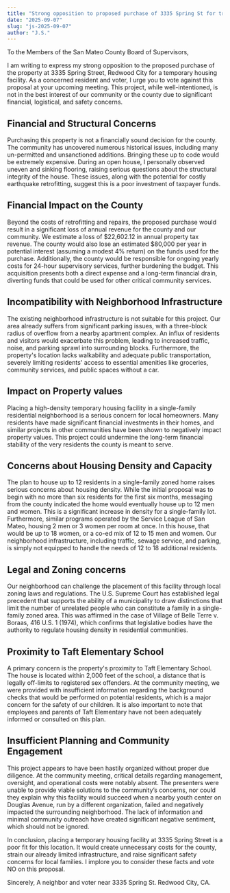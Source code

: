 ```yaml
---
title: "Strong opposition to proposed purchase of 3335 Spring St for transitional housing"
date: "2025-09-07"
slug: "js-2025-09-07"
author: "J.S."
---
```


To the Members of the San Mateo County Board of Supervisors,

I am writing to express my strong opposition to the proposed purchase of the property at 3335 Spring Street, Redwood City for a temporary housing facility. As a concerned resident and voter, I urge you to vote against this proposal at your upcoming meeting. This project, while well-intentioned, is not in the best interest of our community or the county due to significant financial, logistical, and safety concerns.

## Financial and Structural Concerns

Purchasing this property is not a financially sound decision for the county. The community has uncovered numerous historical issues, including many un-permitted and unsanctioned additions. Bringing these up to code would be extremely expensive. During an open house, I personally observed uneven and sinking flooring, raising serious questions about the structural integrity of the house. These issues, along with the potential for costly earthquake retrofitting, suggest this is a poor investment of taxpayer funds.

## Financial Impact on the County

Beyond the costs of retrofitting and repairs, the proposed purchase would result in a significant loss of annual revenue for the county and our community. We estimate a loss of $22,602.12 in annual property tax revenue. The county would also lose an estimated $80,000 per year in potential interest (assuming a modest 4% return) on the funds used for the purchase. Additionally, the county would be responsible for ongoing yearly costs for 24-hour supervisory services, further burdening the budget. This acquisition presents both a direct expense and a long-term financial drain, diverting funds that could be used for other critical community services.

## Incompatibility with Neighborhood Infrastructure

The existing neighborhood infrastructure is not suitable for this project. Our area already suffers from significant parking issues, with a three-block radius of overflow from a nearby apartment complex. An influx of residents and visitors would exacerbate this problem, leading to increased traffic, noise, and parking sprawl into surrounding blocks. Furthermore, the property's location lacks walkability and adequate public transportation, severely limiting residents' access to essential amenities like groceries, community services, and public spaces without a car.

## Impact on Property values

Placing a high-density temporary housing facility in a single-family residential neighborhood is a serious concern for local homeowners. Many residents have made significant financial investments in their homes, and similar projects in other communities have been shown to negatively impact property values. This project could undermine the long-term financial stability of the very residents the county is meant to serve.

## Concerns about Housing Density and Capacity

The plan to house up to 12 residents in a single-family zoned home raises serious concerns about housing density. While the initial proposal was to begin with no more than six residents for the first six months, messaging from the county indicated the home would eventually house up to 12 men and women. This is a significant increase in density for a single-family lot. Furthermore, similar programs operated by the Service League of San Mateo, housing 2 men or 3 women per room at once. In this house, that would be up to 18 women, or a co-ed mix of 12 to 15 men and women. Our neighborhood infrastructure, including traffic, sewage service, and parking, is simply not equipped to handle the needs of 12 to 18 additional residents.

## Legal and Zoning concerns

Our neighborhood can challenge the placement of this facility through local zoning laws and regulations. The U.S. Supreme Court has established legal precedent that supports the ability of a municipality to draw distinctions that limit the number of unrelated people who can constitute a family in a single-family zoned area. This was affirmed in the case of Village of Belle Terre v. Boraas, 416 U.S. 1 (1974), which confirms that legislative bodies have the authority to regulate housing density in residential communities.

## Proximity to Taft Elementary School

A primary concern is the property's proximity to Taft Elementary School. The house is located within 2,000 feet of the school, a distance that is legally off-limits to registered sex offenders. At the community meeting, we were provided with insufficient information regarding the background checks that would be performed on potential residents, which is a major concern for the safety of our children. It is also important to note that employees and parents of Taft Elementary have not been adequately informed or consulted on this plan.

## Insufficient Planning and Community Engagement

This project appears to have been hastily organized without proper due diligence. At the community meeting, critical details regarding management, oversight, and operational costs were notably absent. The presenters were unable to provide viable solutions to the community’s concerns, nor could they explain why this facility would succeed when a nearby youth center on Douglas Avenue, run by a different organization, failed and negatively impacted the surrounding neighborhood. The lack of information and minimal community outreach have created significant negative sentiment, which should not be ignored.

In conclusion, placing a temporary housing facility at 3335 Spring Street is a poor fit for this location. It would create unnecessary costs for the county, strain our already limited infrastructure, and raise significant safety concerns for local families. I implore you to consider these facts and vote NO on this proposal.

Sincerely,
A neighbor and voter near 3335 Spring St. Redwood City, CA.
